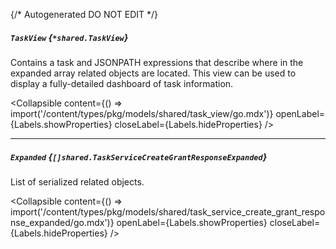 {/* Autogenerated DO NOT EDIT  */}

##### `TaskView` *{`*shared.TaskView`}*
Contains a task and JSONPATH expressions that describe where in the expanded array related objects are located. This view can be used to display a fully\-detailed dashboard of task information.

<Collapsible content={() => import('/content/types/pkg/models/shared/task_view/go.mdx')} openLabel={Labels.showProperties} closeLabel={Labels.hideProperties} />


---
##### `Expanded` *{`[]shared.TaskServiceCreateGrantResponseExpanded`}*
List of serialized related objects.

<Collapsible content={() => import('/content/types/pkg/models/shared/task_service_create_grant_response_expanded/go.mdx')} openLabel={Labels.showProperties} closeLabel={Labels.hideProperties} />



